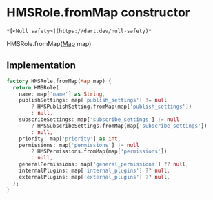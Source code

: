 # HMSRole.fromMap constructor

    *[<Null safety>](https://dart.dev/null-safety)*

HMSRole.fromMap([Map](https://api.flutter.dev/flutter/dart-core/Map-class.html) map)

## Implementation

```dart
factory HMSRole.fromMap(Map map) {
  return HMSRole(
    name: map['name'] as String,
    publishSettings: map['publish_settings'] != null
        ? HMSPublishSetting.fromMap(map['publish_settings'])
        : null,
    subscribeSettings: map['subscribe_settings'] != null
        ? HMSSubscribeSettings.fromMap(map['subscribe_settings'])
        : null,
    priority: map['priority'] as int,
    permissions: map['permissions'] != null
        ? HMSPermissions.fromMap(map['permissions'])
        : null,
    generalPermissions: map['general_permissions'] ?? null,
    internalPlugins: map['internal_plugins'] ?? null,
    externalPlugins: map['external_plugins'] ?? null,
  );
}
```
